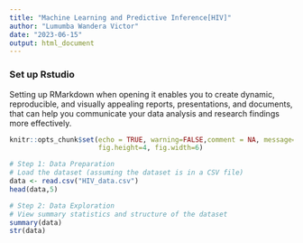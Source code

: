 ---
title: "Machine Learning and Predictive Inference[HIV]"
author: "Lumumba Wandera Victor"
date: "2023-06-15"
output: html_document
---

### Set up Rstudio
Setting up RMarkdown when opening it enables you to create dynamic, reproducible, and visually appealing reports, presentations, and documents, that can help you communicate your data analysis and research findings more effectively.
```{r setup, include=FALSE}
knitr::opts_chunk$set(echo = TRUE, warning=FALSE,comment = NA, message=FALSE,
                      fig.height=4, fig.width=6)
```

```{r}
# Step 1: Data Preparation
# Load the dataset (assuming the dataset is in a CSV file)
data <- read.csv("HIV_data.csv")
head(data,5)

# Step 2: Data Exploration
# View summary statistics and structure of the dataset
summary(data)
str(data)
```

















